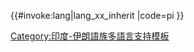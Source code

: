 <includeonly>{{#invoke:lang|lang_xx_inherit
|code=pi
}}</includeonly><noinclude>
{{Documentation|Template:Lang-x/doc}}
[[Category:印度-伊朗語族多語言支持模板]]
</noinclude>